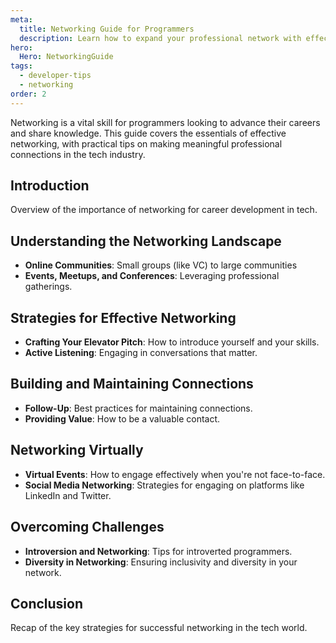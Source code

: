 ```yaml
---
meta:
  title: Networking Guide for Programmers
  description: Learn how to expand your professional network with effective strategies tailored for the tech industry.
hero:
  Hero: NetworkingGuide
tags:
  - developer-tips
  - networking
order: 2
---
```



<TextContainer background="light" showBackToTopLink={false}>

<LeadText>
	Networking is a vital skill for programmers looking to advance their careers
	and share knowledge. This guide covers the essentials of effective networking,
	with practical tips on making meaningful professional connections in the tech
	industry.
</LeadText>

</TextContainer>

<TextContainer showBackToTopLink={false}>

## Introduction

Overview of the importance of networking for career development in tech.

## Understanding the Networking Landscape

- **Online Communities**: Small groups (like VC) to large communities
- **Events, Meetups, and Conferences**: Leveraging professional gatherings.

## Strategies for Effective Networking

- **Crafting Your Elevator Pitch**: How to introduce yourself and your skills.
- **Active Listening**: Engaging in conversations that matter.

## Building and Maintaining Connections

- **Follow-Up**: Best practices for maintaining connections.
- **Providing Value**: How to be a valuable contact.

## Networking Virtually

- **Virtual Events**: How to engage effectively when you're not face-to-face.
- **Social Media Networking**: Strategies for engaging on platforms like LinkedIn and Twitter.

## Overcoming Challenges

- **Introversion and Networking**: Tips for introverted programmers.
- **Diversity in Networking**: Ensuring inclusivity and diversity in your network.

## Conclusion

Recap of the key strategies for successful networking in the tech world.

</TextContainer>
